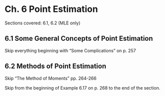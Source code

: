 # Ch. 6 Point Estimation {-}

Sections covered: 6.1, 6.2 (MLE only)

## 6.1 Some General Concepts of Point Estimation {-}

Skip everything beginning with "Some Complications" on p. 257

## 6.2 Methods of Point Estimation {-}

Skip "The Method of Moments" pp. 264-266

Skip from the beginning of Example 6.17 on p. 268 to the end of the section.






